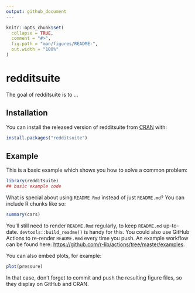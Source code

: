 ```yaml
---
output: github_document
---
```


<!-- README.md is generated from README.Rmd. Please edit that file -->

```r
knitr::opts_chunk$set(
  collapse = TRUE,
  comment = "#>",
  fig.path = "man/figures/README-",
  out.width = "100%"
)
```

# redditsuite

<!-- badges: start -->
<!-- badges: end -->

The goal of redditsuite is to ...

## Installation

You can install the released version of redditsuite from [CRAN](https://CRAN.R-project.org) with:

``` r
install.packages("redditsuite")
```

## Example

This is a basic example which shows you how to solve a common problem:

```r
library(redditsuite)
## basic example code
```

What is special about using `README.Rmd` instead of just `README.md`? You can include R chunks like so:

```r
summary(cars)
```

You'll still need to render `README.Rmd` regularly, to keep `README.md` up-to-date. `devtools::build_readme()` is handy for this. You could also use GitHub Actions to re-render `README.Rmd` every time you push. An example workflow can be found here: <https://github.com/r-lib/actions/tree/master/examples>.

You can also embed plots, for example:

```r
plot(pressure)
```

In that case, don't forget to commit and push the resulting figure files, so they display on GitHub and CRAN.
